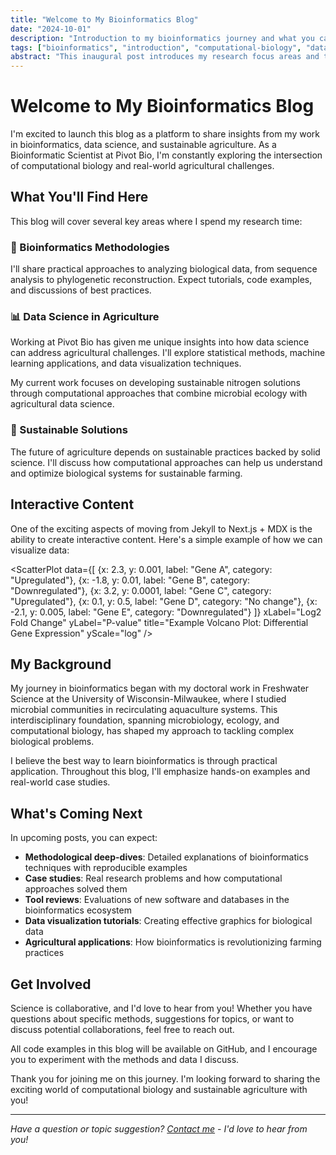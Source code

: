 ```yaml
---
title: "Welcome to My Bioinformatics Blog"
date: "2024-10-01"
description: "Introduction to my bioinformatics journey and what you can expect from this blog about computational biology, data science, and sustainable agriculture."
tags: ["bioinformatics", "introduction", "computational-biology", "data-science", "agriculture"]
abstract: "This inaugural post introduces my research focus areas and the types of content you can expect from this blog, covering bioinformatics methodologies, data science applications in agriculture, and sustainable solutions for modern farming challenges."
---
```


# Welcome to My Bioinformatics Blog

I'm excited to launch this blog as a platform to share insights from my work in bioinformatics, data science, and sustainable agriculture. As a Bioinformatic Scientist at Pivot Bio, I'm constantly exploring the intersection of computational biology and real-world agricultural challenges.

## What You'll Find Here

This blog will cover several key areas where I spend my research time:

### 🧬 Bioinformatics Methodologies

I'll share practical approaches to analyzing biological data, from sequence analysis to phylogenetic reconstruction. Expect tutorials, code examples, and discussions of best practices.

<SequenceViewer 
  sequence="ATCGATCGTAGCATGCATCGATCG" 
  type="dna" 
  showComplement={true}
  title="Example DNA Sequence Analysis"
/>

### 📊 Data Science in Agriculture

Working at Pivot Bio has given me unique insights into how data science can address agricultural challenges. I'll explore statistical methods, machine learning applications, and data visualization techniques.

<Alert type="info" title="Research Focus">
My current work focuses on developing sustainable nitrogen solutions through computational approaches that combine microbial ecology with agricultural data science.
</Alert>

### 🌱 Sustainable Solutions

The future of agriculture depends on sustainable practices backed by solid science. I'll discuss how computational approaches can help us understand and optimize biological systems for sustainable farming.

## Interactive Content

One of the exciting aspects of moving from Jekyll to Next.js + MDX is the ability to create interactive content. Here's a simple example of how we can visualize data:

<ScatterPlot 
  data={[
    {x: 2.3, y: 0.001, label: "Gene A", category: "Upregulated"},
    {x: -1.8, y: 0.01, label: "Gene B", category: "Downregulated"},
    {x: 3.2, y: 0.0001, label: "Gene C", category: "Upregulated"},
    {x: 0.1, y: 0.5, label: "Gene D", category: "No change"},
    {x: -2.1, y: 0.005, label: "Gene E", category: "Downregulated"}
  ]}
  xLabel="Log2 Fold Change"
  yLabel="P-value"
  title="Example Volcano Plot: Differential Gene Expression"
  yScale="log"
/>

## My Background

My journey in bioinformatics began with my doctoral work in Freshwater Science at the University of Wisconsin-Milwaukee, where I studied microbial communities in recirculating aquaculture systems. This interdisciplinary foundation, spanning microbiology, ecology, and computational biology, has shaped my approach to tackling complex biological problems.

<Alert type="success" title="Educational Philosophy">
I believe the best way to learn bioinformatics is through practical application. Throughout this blog, I'll emphasize hands-on examples and real-world case studies.
</Alert>

## What's Coming Next

In upcoming posts, you can expect:

- **Methodological deep-dives**: Detailed explanations of bioinformatics techniques with reproducible examples
- **Case studies**: Real research problems and how computational approaches solved them  
- **Tool reviews**: Evaluations of new software and databases in the bioinformatics ecosystem
- **Data visualization tutorials**: Creating effective graphics for biological data
- **Agricultural applications**: How bioinformatics is revolutionizing farming practices

## Get Involved

Science is collaborative, and I'd love to hear from you! Whether you have questions about specific methods, suggestions for topics, or want to discuss potential collaborations, feel free to reach out.

<Alert type="info">
All code examples in this blog will be available on GitHub, and I encourage you to experiment with the methods and data I discuss.
</Alert>

Thank you for joining me on this journey. I'm looking forward to sharing the exciting world of computational biology and sustainable agriculture with you!

---

*Have a question or topic suggestion? [Contact me](/contact) - I'd love to hear from you!*